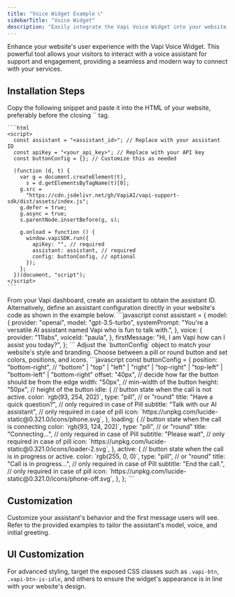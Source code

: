 ```yaml
---
title: "Voice Widget Example 📞"
sidebarTitle: "Voice Widget"
description: "Easily integrate the Vapi Voice Widget into your website for enhanced user interaction."
---
```


Enhance your website's user experience with the Vapi Voice Widget. This powerful tool allows your visitors to interact with a voice assistant for support and engagement, providing a seamless and modern way to connect with your services.

## Installation Steps

<Steps>
  <Step title="Add the Widget Snippet">
    Copy the following snippet and paste it into the HTML of your website, preferably before the closing `</body>` tag.

    ```html
    <script>
      const assistant = "<assistant_id>"; // Replace with your assistant ID
      const apiKey = "<your_api_key>"; // Replace with your API key
      const buttonConfig = {}; // Customize this as needed

      (function (d, t) {
        var g = document.createElement(t),
          s = d.getElementsByTagName(t)[0];
        g.src =
          "https://cdn.jsdelivr.net/gh/VapiAI/vapi-support-sdk/dist/assets/index.js";
        g.defer = true;
        g.async = true;
        s.parentNode.insertBefore(g, s);

        g.onload = function () {
          window.vapiSDK.run({
            apiKey: "", // required
            assistant: assistant, // required
            config: buttonConfig, // optional
          });
        };
      })(document, "script");
    </script>
    ```

  </Step>
  <Step title="Create Your Assistant">
    From your Vapi dashboard, create an assistant to obtain the assistant ID. Alternatively, define an assistant configuration directly in your website's code as shown in the example below.
    ```javascript
    const assistant = {
      model: {
        provider: "openai",
        model: "gpt-3.5-turbo",
        systemPrompt:
          "You're a versatile AI assistant named Vapi who is fun to talk with.",
      },
      voice: {
        provider: "11labs",
        voiceId: "paula",
      },
      firstMessage: "Hi, I am Vapi how can I assist you today?",
    };
    ```

  </Step>
  <Step title="Customize the Button">
    Adjust the `buttonConfig` object to match your website's style and branding. Choose between a pill or round button and set colors, positions, and icons.
    ```javascript
    const buttonConfig = {
      position: "bottom-right", // "bottom" | "top" | "left" | "right" | "top-right" | "top-left" | "bottom-left" | "bottom-right"
      offset: "40px", // decide how far the button should be from the edge
      width: "50px", // min-width of the button
      height: "50px", // height of the button
      idle: { // button state when the call is not active.
        color: `rgb(93, 254, 202)`, 
        type: "pill", // or "round"
        title: "Have a quick question?", // only required in case of Pill
        subtitle: "Talk with our AI assistant", // only required in case of pill
        icon: `https://unpkg.com/lucide-static@0.321.0/icons/phone.svg`,
      },
      loading: { // button state when the call is connecting
        color: `rgb(93, 124, 202)`,
        type: "pill", // or "round"
        title: "Connecting...", // only required in case of Pill
        subtitle: "Please wait", // only required in case of pill
        icon: `https://unpkg.com/lucide-static@0.321.0/icons/loader-2.svg`,
      },
      active: { // button state when the call is in progress or active.
        color: `rgb(255, 0, 0)`,
        type: "pill", // or "round"
        title: "Call is in progress...", // only required in case of Pill
        subtitle: "End the call.", // only required in case of pill
        icon: `https://unpkg.com/lucide-static@0.321.0/icons/phone-off.svg`,
      },
    };
    ```
  </Step>
</Steps>

## Customization

Customize your assistant's behavior and the first message users will see. Refer to the provided examples to tailor the assistant's model, voice, and initial greeting.

## UI Customization

For advanced styling, target the exposed CSS classes such as `.vapi-btn`, `.vapi-btn-is-idle`, and others to ensure the widget's appearance is in line with your website's design.
